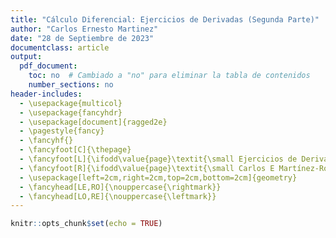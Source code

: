 ```yaml
---
title: "Cálculo Diferencial: Ejercicios de Derivadas (Segunda Parte)"
author: "Carlos Ernesto Martinez"
date: "28 de Septiembre de 2023"
documentclass: article
output:
  pdf_document:
    toc: no  # Cambiado a "no" para eliminar la tabla de contenidos
    number_sections: no
header-includes:
  - \usepackage{multicol}
  - \usepackage{fancyhdr}
  - \usepackage[document]{ragged2e}
  - \pagestyle{fancy}
  - \fancyhf{}
  - \fancyfoot[C]{\thepage}
  - \fancyfoot[L]{\ifodd\value{page}\textit{\small Ejercicios de Derivadas (Segunda Parte)}\else\textit{\small Carlos E Martínez-Rodríguez}\fi}
  - \fancyfoot[R]{\ifodd\value{page}\textit{\small Carlos E Martínez-Rodríguez}\else\textit{\small Ejercicios de Derivadas (Segunda Parte)}\fi}
  - \usepackage[left=2cm,right=2cm,top=2cm,bottom=2cm]{geometry}
  - \fancyhead[LE,RO]{\nouppercase{\rightmark}}
  - \fancyhead[LO,RE]{\nouppercase{\leftmark}}
---
```


```r
knitr::opts_chunk$set(echo = TRUE)

```

\begin{enumerate}

\item Calcula las siguientes derivadas de los órdenes indicados:

\begin{multicols}{2}
\begin{enumerate}

\item $D^4[\frac{3}{x+2}]$

\item $D^3[\sqrt{4-2x}]$

\item $D^3[\frac{2}{\sqrt{x}}]$

\item $D^4[\frac{4}{3x^2+2}]$

\item $D^5[-1\frac{1}{5}x^{-5}+\frac{1}{7}x^3]$

\item $D^5[\frac{1}{x^2}+\frac{2}{3x^4}]$

\item $D^2[\frac{\sqrt{2}}{3}(x^3-x^9)]$

\item $D^3[\frac{x^3-8}{x^3+8}]$

\item $D^2[\frac{7x+6}{4x+7}\left(\frac{3x}{2}+1\right)]$

\item $D^5[\frac{\sqrt{5}}{5}\left(x^5-2x^4+3x^4-4x^2+5x-\frac{1}{x}\right)]$

\end{enumerate}
\end{multicols}


\end{enumerate}



